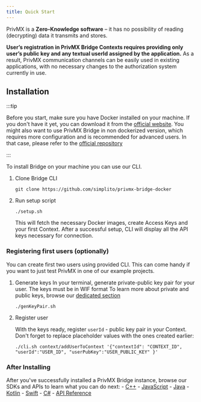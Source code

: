 ```yaml
---
title: Quick Start
---
```

PrivMX is a **Zero-Knowledge software** – it has no possibility of reading (decrypting) data it transmits and stores.

**User’s registration in PrivMX Bridge Contexts requires providing only user’s public key and any textual userId assigned by the application.**
As a result, PrivMX communication channels can be easily used in existing applications, with no necessary changes to the authorization system currently in use.
## Installation
:::tip

Before you start, make sure you have Docker installed on your machine. If you don't have it yet, you can download it from the [official website](https://www.docker.com/get-started).
You might also want to use PrivMX Bridge in non dockerized version, which requires more configuration and is recommended for advanced users. In that case, please refer to the [official repository](https://github.com/simplito/privmx-bridge)

:::

To install Bridge on your machine you can use our CLI.

1. Clone Bridge CLI
     ```shell
    git clone https://github.com/simplito/privmx-bridge-docker
    ```
2. Run setup script
    ```shell
    ./setup.sh
    ```
    This will fetch the necessary Docker images, create Access Keys and your first Context. After a successful setup, CLI
    will
    display all the API keys necessary for connection. <br/>

### Registering first users (optionally)

You can create first two users using provided CLI. This can come handy if you want to just test PrivMX in  one of our example projects.

1. Generate keys
    In your terminal, generate private-public key pair for your user. The keys must be in WIF format
    To learn more about private and public keys, browse our [dedicated section](../start/generating-keys)
    ```shell
    ./genKeyPair.sh
   ```
2. Register user

    With the keys ready, register `userId` - public key pair in your Context. Don't forget to replace placeholder values
    with the ones created earlier:
    ```shell
    ./cli.sh context/addUserToContext '{"contextId": "CONTEXT_ID", "userId":"USER_ID", "userPubKey":"USER_PUBLIC_KEY" }'
    ```
### After Installing

After you've successfully installed a PrivMX Bridge instance, browse our SDKs and APIs to learn what you can do next:
    - [C++](../cpp/introduction)
    - [JavaScript](../js/introduction)
    - [Java](../java/getting-started)
    - [Kotlin](../kotlin/introduction)
    - [Swift](../swift/getting-started)
    - [C#](../csharp/introduction)
    - [API Reference](../start/api-reference)
